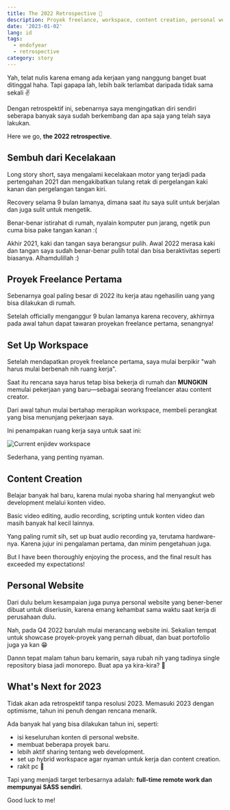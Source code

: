 ```yaml
---
title: The 2022 Retrospective 🤟
description: Proyek freelance, workspace, content creation, personal website dan lain-lain.
date: '2023-01-02'
lang: id
tags:
  - endofyear
  - retrospective
category: story
---
```



Yah, telat nulis karena emang ada kerjaan yang nanggung banget buat ditinggal haha. Tapi gapapa lah, lebih baik terlambat daripada tidak sama sekali ✌

Dengan retrospektif ini, sebenarnya saya mengingatkan diri sendiri seberapa banyak saya sudah berkembang dan apa saja yang telah saya lakukan.

Here we go, **the 2022 retrospective**.

## Sembuh dari Kecelakaan

Long story short, saya mengalami kecelakaan motor yang terjadi pada pertengahan 2021 dan mengakibatkan tulang retak di pergelangan kaki kanan dan pergelangan tangan kiri.

<ImageSensitive
  message="Rontgen Kaki dan Tangan"
  src="/assets/images/blog/the-2022-retrospective/rontgen.jpg"
  alt="Rontgen pergelangan kaki kanan dan pergelangan tangan kiri"
  width={702}
  height={419}
/>

Recovery selama 9 bulan lamanya, dimana saat itu saya sulit untuk berjalan dan juga sulit untuk mengetik.

Benar-benar istirahat di rumah, nyalain komputer pun jarang, ngetik pun cuma bisa pake tangan kanan :(

Akhir 2021, kaki dan tangan saya berangsur pulih. Awal 2022 merasa kaki dan tangan saya sudah benar-benar pulih total dan bisa beraktivitas seperti biasanya. Alhamdulillah :)

## Proyek Freelance Pertama

Sebenarnya goal paling besar di 2022 itu kerja atau ngehasilin uang yang bisa dilakukan di rumah.

Setelah officially menganggur 9 bulan lamanya karena recovery, akhirnya pada awal tahun dapat tawaran proyekan freelance pertama, senangnya!

## Set Up Workspace

Setelah mendapatkan proyek freelance pertama, saya mulai berpikir "wah harus mulai berbenah nih ruang kerja".

Saat itu rencana saya harus tetap bisa bekerja di rumah dan **MUNGKIN** memulai pekerjaan yang baru—sebagai seorang freelancer atau content creator.

Dari awal tahun mulai bertahap merapikan workspace, membeli perangkat yang bisa menunjang pekerjaan saya.

Ini penampakan ruang kerja saya untuk saat ini:

<Image
  src="/assets/images/current-workspace.jpg"
  alt="Current enjidev workspace"
  width={2048}
  height={1536}
/>

Sederhana, yang penting nyaman.

## Content Creation

Belajar banyak hal baru, karena mulai nyoba sharing hal menyangkut web development melalui konten video.

Basic video editing, audio recording, scripting untuk konten video dan masih banyak hal kecil lainnya.

Yang paling rumit sih, set up buat audio recording ya, terutama hardware-nya. Karena jujur ini pengalaman pertama, dan minim pengetahuan juga.

But I have been thoroughly enjoying the process, and the final result has exceeded my expectations!

## Personal Website

Dari dulu belum kesampaian juga punya personal website yang bener-bener dibuat untuk diseriusin, karena emang kehambat sama waktu saat kerja di perusahaan dulu.

Nah, pada Q4 2022 barulah mulai merancang website ini. Sekalian tempat untuk showcase proyek-proyek yang pernah dibuat, dan buat portofolio juga ya kan 😁

Dannn tepat malam tahun baru kemarin, saya rubah nih yang tadinya single repository biasa jadi monorepo. Buat apa ya kira-kira? 👀

## What's Next for 2023

Tidak akan ada retrospektif tanpa resolusi 2023. Memasuki 2023 dengan optimisme, tahun ini penuh dengan rencana menarik.

Ada banyak hal yang bisa dilakukan tahun ini, seperti:

- isi keseluruhan konten di personal website.
- membuat beberapa proyek baru.
- lebih aktif sharing tentang web development.
- set up hybrid workspace agar nyaman untuk kerja dan content creation.
- rakit pc 👀

Tapi yang menjadi target terbesarnya adalah: **full-time remote work dan mempunyai SASS sendiri**.

Good luck to me!

